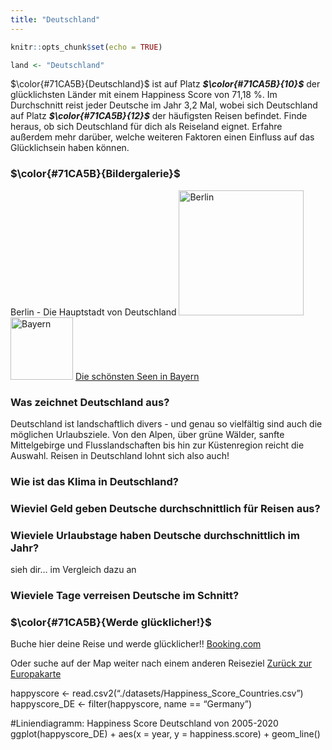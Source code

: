 ```yaml
---
title: "Deutschland"
---
```


```r
knitr::opts_chunk$set(echo = TRUE)

land <- "Deutschland"
```

$\color{#71CA5B}{Deutschland}$ ist auf Platz ***$\color{#71CA5B}{10}$*** der glücklichsten Länder mit einem Happiness Score von 71,18 %. Im Durchschnitt reist jeder Deutsche im Jahr 3,2 Mal, wobei sich Deutschland auf Platz ***$\color{#71CA5B}{12}$*** der häufigsten Reisen befindet.
Finde heraus, ob sich Deutschland für dich als Reiseland eignet. Erfahre außerdem mehr darüber, welche weiteren Faktoren einen Einfluss auf das Glücklichsein haben können. 


### $\color{#71CA5B}{Bildergalerie}$ ####
Berlin - Die Hauptstadt von Deutschland
![Berlin](https://marvel-b1-cdn.bc0a.com/f00000000160678/files.klgates.com/images/office/107764_image_image_142699.png){height="200px" width="200px"}
![Bayern](https://travellersarchive.de/wp-content/uploads/sites/2/2021/03/schoenste-seen-bayern-slider.jpg){width=100px}
[Die schönsten Seen in Bayern](https://travellersarchive.de/reisetipps/urlaub-in-deutschland/seen-in-bayern/)

### Was zeichnet Deutschland aus? ####
Deutschland ist landschaftlich divers - und genau so vielfältig sind auch die möglichen Urlaubsziele. Von den Alpen, über grüne Wälder, sanfte Mittelgebirge und Flusslandschaften bis hin zur Küstenregion reicht die Auswahl. Reisen in Deutschland lohnt sich also auch!

### Wie ist das Klima in Deutschland?

### Wieviel Geld geben Deutsche durchschnittlich für Reisen aus?

### Wieviele Urlaubstage haben Deutsche durchschnittlich im Jahr?

sieh dir... im Vergleich dazu an

### Wieviele Tage verreisen Deutsche im Schnitt?


### $\color{#71CA5B}{Werde glücklicher!}$ ####
Buche hier deine Reise und werde glücklicher!! [Booking.com](www.booking.de) 

Oder suche auf der Map weiter nach einem anderen Reiseziel [Zurück zur Europakarte](Happiness.html)



happyscore <- read.csv2("./datasets/Happiness_Score_Countries.csv")
happyscore_DE <- filter(happyscore, name == "Germany")


#Liniendiagramm: Happiness Score Deutschland von 2005-2020
ggplot(happyscore_DE) +
  aes(x = year, y = happiness.score) +
  geom_line()
